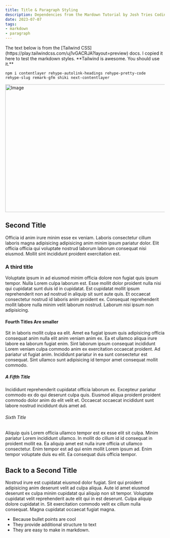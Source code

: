 ```yaml
---
title: Title & Paragraph Styling
description: Dependencies from the Mardown Tutorial by Josh Tries Coding
date: 2023-07-07
tags: 
- markdown
- paragraph
---
```


<Callout>
  The text below is from the [Tailwind
  CSS](https://play.tailwindcss.com/uj1vGACRJA?layout=preview) docs. I copied it
  here to test the markdown styles. **Tailwind is awesome. You should use it.**
</Callout>

```
npm i contentlayer rehype-autolink-headings rehype-pretty-code 
rehype-slug remark-gfm shiki next-contentlayer
```



<Image
  src="/images/blog/blog-post-4.jpg"
  width="718"
  height="404"
  alt="Image"
/>

## Second Title

Officia id anim irure minim esse ex veniam. Laboris consectetur cillum laboris magna adipisicing adipisicing anim minim ipsum pariatur dolor. Elit officia officia qui voluptate nostrud laborum laborum consequat nisi eiusmod. Mollit sint incididunt proident exercitation est.

### A third title

Voluptate ipsum in ad eiusmod minim officia dolore non fugiat quis ipsum tempor. Nulla Lorem culpa laborum est. Esse mollit dolor proident nulla nisi qui cupidatat sunt duis id in cupidatat. Est cupidatat mollit ipsum reprehenderit non ad nostrud in aliquip sit sunt aute quis. Et occaecat consectetur nostrud id laboris anim proident ex. Consequat reprehenderit mollit labore nulla minim velit laborum nostrud. Laborum nisi ipsum non adipisicing.

#### Fourth Titles Are smaller

Sit in laboris mollit culpa ea elit. Amet ea fugiat ipsum quis adipisicing officia consequat anim nulla elit anim veniam anim ex. Ea et ullamco aliqua irure labore ea laborum fugiat enim. Sint laborum ipsum consequat incididunt Lorem veniam culpa commodo anim ex exercitation occaecat proident. Ad pariatur ut fugiat anim. Incididunt pariatur in ea sunt consectetur est consequat. Sint ullamco sunt adipisicing id tempor amet consequat mollit commodo.


##### A Fifth Title
Incididunt reprehenderit cupidatat officia laborum ex. Excepteur pariatur commodo ex do qui deserunt culpa quis. Eiusmod aliqua proident proident commodo dolor anim do elit velit et. Occaecat occaecat incididunt sunt labore nostrud incididunt duis amet ad.


###### Sixth Title
Aliquip quis Lorem officia ullamco tempor est ex esse elit sit culpa. Minim pariatur Lorem incididunt ullamco. In mollit do cillum id id consequat in proident mollit ea. Ea aliquip amet est nulla irure officia ut ullamco consectetur. Enim tempor est ad qui enim mollit Lorem ipsum ad. Enim tempor voluptate duis eu elit. Ea consequat duis officia tempor.


## Back to a Second Title

Nostrud irure est cupidatat eiusmod dolor fugiat. Sint qui proident adipisicing anim deserunt velit ad culpa aliqua. Aute id amet eiusmod deserunt ex culpa minim cupidatat qui aliquip non sit tempor. Voluptate cupidatat velit reprehenderit aute elit qui in est deserunt. Culpa aliquip dolore cupidatat in. Sit exercitation commodo velit ex cillum nulla consequat. Magna cupidatat occaecat fugiat magna.

- Because bullet points are cool
- They provide additional structure to text
- They are easy to make in markdown.


